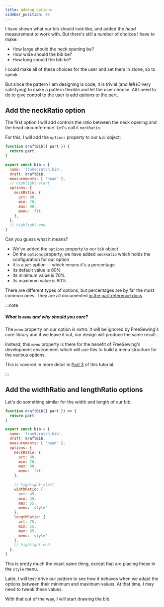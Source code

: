 ```yaml
---
title: Adding options
sidebar_position: 40
---
```


I have shown what our bib should look like, and added the _head_ measurement
to work with. But there's still a number of choices I have to make:

- How large should the neck opening be?
- How wide should the bib be?
- How long should the bib be?

I could make all of these choices for the user and set them in stone, so to speak.

But since the pattern I am designing is code, it is trivial (and _IMHO_ very satisfying)
to make a pattern flexible and let the user choose.
All I need to do to give control to the user is add _options_ to the part.

## Add the neckRatio option

The first option I will add controls the ratio between the neck opening
and the head circumference. Let's call it `neckRatio`.

For this, I will add the `options` property to our `bib` object:

```design/src/bib.mjs
function draftBib({ part }) {
  return part
}

export const bib = {
  name: 'fromscratch.bib',
  draft: draftBib,
  measurements: [ 'head' ],
  // highlight-start
  options: {
    neckRatio: {
      pct: 80,
      min: 70,
      max: 90,
      menu: 'fit'
    },
  },
  // highlight-end
}
```

Can you guess what it means?

- We've added the `options` property to our `bib` object
- On the `options` property, we have added `neckRatio` which holds the configuration for our option
- It is a `pct` option -- which means it's a percentage
- Its default value is 80%
- Its minimum value is 70%
- Its maximum value is 90%

There are different types of options, but percentages are by far the most common ones.
They are all documented [in the part reference docs](/reference/api/part/config/options).

:::note

##### What is `menu` and why should you care?

The `menu` property on our option is _extra_.
It will be ignored by FreeSewing's core library and if we leave it out, our design will produce the same result.

Instead, this `menu` property is there for the benefit of FreeSewing's development environment which will use this to build a menu structure for the various
options.

This is covered in more detail in [Part 3](/tutorials/pattern-design/part3) of this tutorial.

:::

## Add the widthRatio and lengthRatio options

Let's do something similar for the width and length of our bib:

```design/src/bib.mjs
function draftBib({ part }) => {
  return part
}

export const bib = {
  name: 'fromScratch.bib',
  draft: draftBib,
  measurements: [ 'head' ],
  options: {
    neckRatio: {
      pct: 80,
      min: 70,
      max: 90,
      menu: 'fit'
    },

    // highlight-start
    widthRatio: {
      pct: 45,
      min: 35,
      max: 55,
      menu: 'style'
    },
    lengthRatio: {
      pct: 75,
      min: 55,
      max: 85,
      menu: 'style'
    },
    // highlight-end
  },
}
```

This is pretty much the exact same thing, except that are placing these in the `style` menu.

Later, I will test-drive our pattern to see how it behaves when we adapt the options
between their minimum and maximum values. At that time, I may need to tweak these values.

With that out of the way, I will start drawing the bib.
